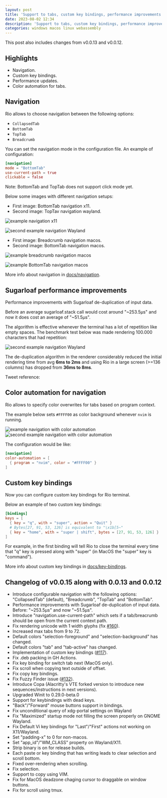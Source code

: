 ```yaml
---
layout: post
title: 'Support to tabs, custom key bindings, performance improvements and other updates'
date: 2023-08-02 12:34
description: 'Support to tabs, custom key bindings, performance improvements, color automation for tabs, binary size optimization, bug fixes and other updates.'
categories: windows macos linux webassembly
---
```



This post also includes changes from v0.0.13 and v0.0.12.

## Highlights

- Navigation.
- Custom key bindings.
- Performance updates.
- Color automation for tabs.

## Navigation

Rio allows to choose navigation between the following options:

- `CollapsedTab`
- `BottomTab`
- `TopTab`
- `Breadcrumb`

You can set the navigation mode in the configuration file. An example of configuration:

```toml
[navigation]
mode = "BottomTab"
use-current-path = true
clickable = false
```

Note: BottomTab and TopTab does not support click mode yet.

Below some images with different navigation setups:

- First image: BottomTab navigation x11.
- Second image: TopTav navigation wayland.

![example navigation x11](/assets/posts/0.0.15/demo-navigation-x11.png)

![second example navigation Wayland](/assets/posts/0.0.15/demo-navigation-wayland.png)

- First image: Breadcrumb navigation macos.
- Second image: BottomTab navigation macos.

![example breadcrumb navigation macos](/assets/features/demo-breadcrumb.png)

![example BottomTab navigation macos](/assets/features/demo-bottom-tab.png)

More info about navigation in [docs/navigation](/docs/0.0.x/navigation/).

## Sugarloaf performance improvements

Performance improvements with Sugarloaf de-duplication of input data.

Before an average sugarloaf.stack call would cost around "~253.5µs" and now it does cost an average of "~51.5µs".

The algorithm is effective whenever the terminal has a lot of repetition like empty spaces. The benchmark test below was made rendering 100.000 characters that had repetition:

![second example navigation Wayland](/assets/posts/0.0.15/de-duplication-sugarloaf.jpg)

The de-duplication algorithm in the renderer considerably reduced the initial rendering time from avg **6ms to 2ms** and using Rio in a large screen (>=136 columns) has dropped from **36ms to 8ms**.

Tweet reference:

<Tweet id="1685612156773961728" />

## Color automation for navigation

Rio allows to specify color overwrites for tabs based on program context.

The example below sets `#FFFF00` as color background whenever `nvim` is running.

![example navigation with color automation](/assets/features/demo-colorized-navigation.png)
![second example navigation with color automation](/assets/features/demo-colorized-navigation-2.png)

The configuration would be like:

```toml
[navigation]
color-automation = [
  { program = "nvim", color = "#FFFF00" }
]
```

## Custom key bindings

Now you can configure custom key bindings for Rio terminal.

Below an example of two custom key bindings:

```toml
[bindings]
keys = [
  { key = "q", with = "super", action = "Quit" }
  # Bytes[27, 91, 53, 126] is equivalent to "\x1b[5~"
  { key = "home", with = "super | shift", bytes = [27, 91, 53, 126] }
]
```

For example, in the first binding will tell Rio to close the terminal every time that "q" key is pressed along with "super" (in MacOS the "super" key is "command").

More info about custom key bindings in [docs/key-bindings](/docs/0.0.x/key-bindings/).

## Changelog of v0.0.15 along with 0.0.13 and 0.0.12

- Introduce configurable navigation with the following options: "CollapsedTab" (default), "Breadcrumb", "TopTab" and "BottomTab".
- Performance improvements with Sugarloaf de-duplication of input data. Before: "~253.5µs" and now "~51.5µs".
- Introduce "navigation.use-current-path" which sets if a tab/breacrumb should be open from the current context path.
- Fix rendering unicode with 1 width glyphs (fix [#160](https://github.com/raphamorim/rio/issues/160)).
- Increased max tabs from 9 to 72.
- Default colors "selection-foreground" and "selection-background" has changed.
- Default colors "tab" and "tab-active" has changed.
- Implementation of custom key bindings ([#117](https://github.com/raphamorim/rio/issues/117)).
- Fix .deb packing in GH Actions.
- Fix key binding for switch tab next (MacOS only).
- Fix scroll when copying text outside of offset.
- Fix copy key bindings.
- Fix Fuzzy Finder issue ([#132](https://github.com/raphamorim/rio/issues/132)).
- Introduce Copa (Alacritty's VTE forked version to introduce new sequences/instructions in next versions).
- Upgraded Winit to 0.29.0-beta.0
- Support for keybindings with dead keys.
- "Back"/"Forward" mouse buttons support in bindings.
- Fix unconditional query of xdg-portal settings on Wayland
- Fix "Maximized" startup mode not filling the screen properly on GNOME Wayland.
- Fix Default Vi key bindings for "Last"/"First" actions not working on X11/Wayland.
- Set "padding-x" to 0 for non-macos.
- Set "app_id"/"WM_CLASS" property on Wayland/X11.
- Strip binary is on for release builds.
- Each paste or key binding that has writing leads to clear selection and scroll bottom.
- Fixed over-rendering when scrolling.
- Fix selection.
- Support to copy using VIM.
- Fix for MacOS deadzone chaging cursor to draggable on window buttons.
- Fix for scroll using tmux.
